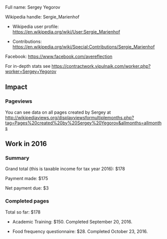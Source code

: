 Full name: Sergey Yegorov

Wikipedia handle: Sergie_Marienhof

* Wikipedia user profile: https://en.wikipedia.org/wiki/User:Sergie_Marienhof

* Contributions: https://en.wikipedia.org/wiki/Special:Contributions/Sergie_Marienhof

Facebook: https://www.facebook.com/avereflection

For in-depth stats see https://contractwork.vipulnaik.com/worker.php?worker=Sergey+Yegorov

== Impact ==

=== Pageviews ===

You can see data on all pages created by Sergey at http://wikipediaviews.org/displayviewsformultiplemonths.php?tag=Pages%20created%20by%20Sergey%20Yegorov&allmonths=allmonths

== Work in 2016 ==

=== Summary ===

Grand total (this is taxable income for tax year 2016): $178

Payment made: $175

Net payment due: $3

=== Completed pages ===

Total so far: $178

* Academic Training: $150. Completed September 20, 2016.

* Food frequency questionnaire: $28. Completed October 23, 2016.
